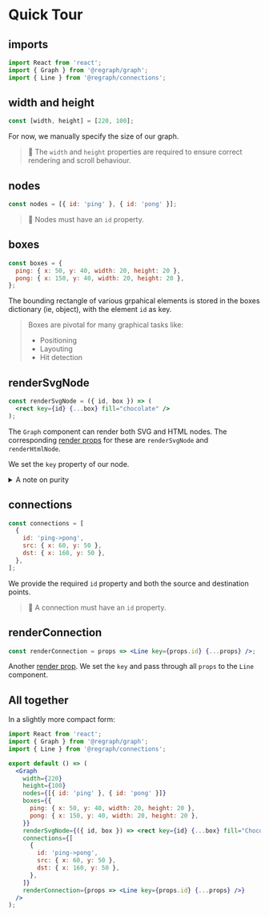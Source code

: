 
# Quick Tour

<Graph />

## imports

```jsx
import React from 'react';
import { Graph } from '@regraph/graph';
import { Line } from '@regraph/connections';
```

## width and height

```jsx
const [width, height] = [220, 100];
```

For now, we manually specify the size of our graph.

> 🐞 The `width` and `height` properties are required to ensure correct rendering and scroll behaviour.

## nodes

```jsx
const nodes = [{ id: 'ping' }, { id: 'pong' }];
```

> 🐞 Nodes must have an `id` property.

## boxes

```jsx
const boxes = {
  ping: { x: 50, y: 40, width: 20, height: 20 },
  pong: { x: 150, y: 40, width: 20, height: 20 },
};
```

The bounding rectangle of various grpahical elements is stored in the boxes dictionary (ie, object), with the element `id` as key.

> Boxes are pivotal for many graphical tasks like:
>
> - Positioning
> - Layouting
> - Hit detection

## renderSvgNode

```jsx
const renderSvgNode = ({ id, box }) => (
  <rect key={id} {...box} fill="chocolate" />
);
```

The `Graph` component can render both SVG and HTML nodes. The corresponding [render props](https://reactjs.org/docs/render-props.html) for these are `renderSvgNode` and `renderHtmlNode`.

We set the `key` property of our node.

<details>
  <summary>A note on purity</summary>

The `Graph` component supports rendering of mutated data.

That's because in some use cases, like the rendering of a force-directed layout, data mutation is preferable.

</details>

## connections

```jsx
const connections = [
  {
    id: 'ping->pong',
    src: { x: 60, y: 50 },
    dst: { x: 160, y: 50 },
  },
];
```

We provide the required `id` property and both the source and destination points.

> 🐞 A connection must have an `id` property.

## renderConnection

```jsx
const renderConnection = props => <Line key={props.id} {...props} />;
```

Another [render prop](https://reactjs.org/docs/render-props.html). We set the `key` and pass through all `props` to the `Line` component.

## All together

In a slightly more compact form:

```jsx
import React from 'react';
import { Graph } from '@regraph/graph';
import { Line } from '@regraph/connections';

export default () => (
  <Graph
    width={220}
    height={100}
    nodes={[{ id: 'ping' }, { id: 'pong' }]}
    boxes={{
      ping: { x: 50, y: 40, width: 20, height: 20 },
      pong: { x: 150, y: 40, width: 20, height: 20 },
    }}
    renderSvgNode={({ id, box }) => <rect key={id} {...box} fill="Chocolate" />}
    connections={[
      {
        id: 'ping->pong',
        src: { x: 60, y: 50 },
        dst: { x: 160, y: 50 },
      },
    ]}
    renderConnection={props => <Line key={props.id} {...props} />}
  />
);
```
